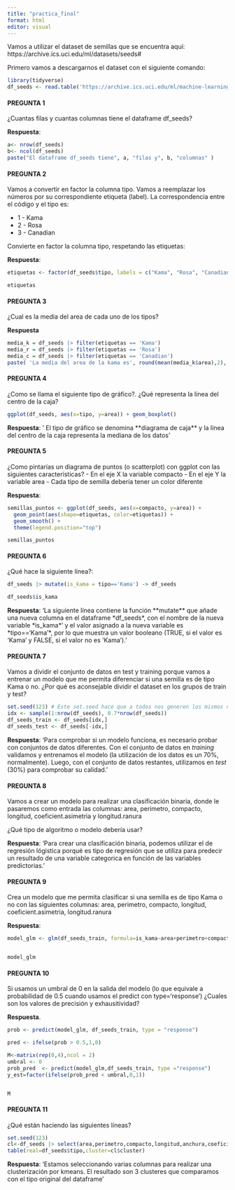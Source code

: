 ---
title: "practica_final"
format: html
editor: visual
---

Vamos a utilizar el dataset de semillas que se encuentra aquí: https://archive.ics.uci.edu/ml/datasets/seeds#

Primero vamos a descargarnos el dataset con el siguiente comando:

```{r}
library(tidyverse)
df_seeds <- read.table('https://archive.ics.uci.edu/ml/machine-learning-databases/00236/seeds_dataset.txt', col.names =c('area','perimetro','compacto','longitud','anchura','coeficient.asimetria','longitud.ranura','tipo'))
```

#### PREGUNTA 1

¿Cuantas filas y cuantas columnas tiene el dataframe df_seeds?

**Respuesta**:

```{r}
a<- nrow(df_seeds)
b<- ncol(df_seeds)
paste("El dataframe df_seeds tiene", a, "filas y", b, "columnas" )
```

#### PREGUNTA 2

Vamos a convertir en factor la columna tipo. Vamos a reemplazar los números por su correspondiente etiqueta (label). La correspondencia entre el código y el tipo es:

-   1 - Kama
-   2 - Rosa
-   3 - Canadian

Convierte en factor la columna tipo, respetando las etiquetas:

**Respuesta**:

```{r}

etiquetas <- factor(df_seeds$tipo, labels = c("Kama", "Rosa", "Canadian"), exclude = NA)

etiquetas
```

#### PREGUNTA 3

¿Cual es la media del area de cada uno de los tipos?

**Respuesta**

```{r}
media_k = df_seeds |> filter(etiquetas == 'Kama')
media_r = df_seeds |> filter(etiquetas == 'Rosa')
media_c = df_seeds |> filter(etiquetas == 'Canadian')
paste( 'La media del area de la kama es', round(mean(media_k$area),2), ', rosa es', round(mean(media_r$area),2), 'y canadian es', round(mean(media_c$area),2),'.')

```

#### PREGUNTA 4

¿Como se llama el siguiente tipo de gráfico?. ¿Qué representa la línea del centro de la caja?

```{r}
ggplot(df_seeds, aes(x=tipo, y=area)) + geom_boxplot()
```

**Respuesta**: ' El tipo de gráfico se denomina \*\*diagrama de caja\*\* y la línea del centro de la caja representa la mediana de los datos'

#### PREGUNTA 5

¿Como pintarías un diagrama de puntos (o scatterplot) con ggplot con las siguientes características? - En el eje X la variable compacto - En el eje Y la variable area - Cada tipo de semilla debería tener un color diferente

**Respuesta**:

```{r}
semillas_puntos <- ggplot(df_seeds, aes(x=compacto, y=area)) +
  geom_point(aes(shape=etiquetas, color=etiquetas)) +
  geom_smooth() +
  theme(legend.position="top")

semillas_puntos
```

#### PREGUNTA 6

¿Qué hace la siguiente línea?:

```{r}
df_seeds |> mutate(is_kama = tipo=='Kama') -> df_seeds

df_seeds$is_kama
```

**Respuesta**: 'La siguiente línea contiene la función \*\*mutate\*\* que añade una nueva columna en el dataframe \*df_seeds\*, con el nombre de la nueva variable \*is_kama\*' y el valor asignado a la nueva variable es \*tipo=='Kama'\*, por lo que muestra un valor booleano (TRUE, si el valor es 'Kama' y FALSE, si el valor no es 'Kama').'

#### PREGUNTA 7

Vamos a dividir el conjunto de datos en test y training porque vamos a entrenar un modelo que me permita diferenciar si una semilla es de tipo Kama o no. ¿Por qué es aconsejable dividir el dataset en los grupos de train y test?

```{r}
set.seed(123) # Este set.seed hace que a todos nos generen los mismos número aleatorios
idx <- sample(1:nrow(df_seeds), 0.7*nrow(df_seeds))
df_seeds_train <- df_seeds[idx,]
df_seeds_test <- df_seeds[-idx,]
```

**Respuesta**: 'Para comprobar si un modelo funciona, es necesario probar con conjuntos de datos diferentes. Con el conjunto de datos en *training* validamos y entrenamos el modelo (la utilización de los datos es un 70%, normalmente). Luego, con el conjunto de datos restantes, utilizamos en *test* (30%) para comprobar su calidad.'

#### PREGUNTA 8

Vamos a crear un modelo para realizar una clasificación binaria, donde le pasaremos como entrada las columnas: area, perimetro, compacto, longitud, coeficient.asimetria y longitud.ranura

¿Qué tipo de algoritmo o modelo debería usar? 

**Respuesta**: 'Para crear una clasificación binaria, podemos utilizar el de regresión lógistica porqué es tipo de regresión que se utiliza para predecir un resultado de una variable categorica en función de las variables predictorias.'

#### PREGUNTA 9

Crea un modelo que me permita clasificar si una semilla es de tipo Kama o no con las siguientes columnas: area, perimetro, compacto, longitud, coeficient.asimetria, longitud.ranura

**Respuesta**:

```{r}

model_glm <- glm(df_seeds_train, formula=is_kama~area+perimetro+compacto+longitud+coeficient.asimetria+longitud.ranura, family='binomial')


model_glm
```

#### PREGUNTA 10

Si usamos un umbral de 0 en la salida del modelo (lo que equivale a probabilidad de 0.5 cuando usamos el predict con type='response') ¿Cuales son los valores de precisión y exhausitividad?

**Respuesta**.

```{r}
prob <- predict(model_glm, df_seeds_train, type = "response")

pred <- ifelse(prob > 0.5,1,0)

M<-matrix(rep(0,4),ncol = 2)
umbral <- 0
prob_pred  <- predict(model_glm,df_seeds_train, type ="response")
y_est=factor(ifelse(prob_pred < umbral,0,1))


M
```

#### PREGUNTA 11

¿Qué están haciendo las siguientes líneas?

```{r}
set.seed(123)
cl<-df_seeds |> select(area,perimetro,compacto,longitud,anchura,coeficient.asimetria,longitud.ranura) |> kmeans(3)
table(real=df_seeds$tipo,cluster=cl$cluster)
```

**Respuesta**: 'Estamos seleccionando varias columnas para realizar una clusterización por kmeans. El resultado son 3 clusteres que comparamos con el tipo original del dataframe'

